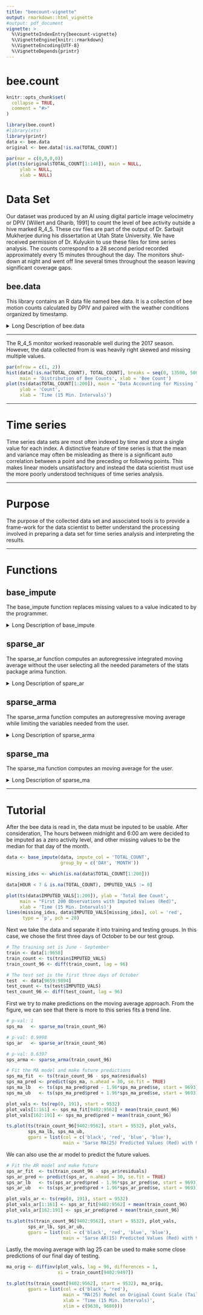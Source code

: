 ```yaml
---
title: "beecount-vignette"
output: rmarkdown::html_vignette
#output: pdf_document
vignette: >
  %\VignetteIndexEntry{beecount-vignette}
  %\VignetteEngine{knitr::rmarkdown}
  %\VignetteEncoding{UTF-8}
  %\VignetteDepends{printr}
---
```

# bee.count
```r
knitr::opts_chunk$set(
  collapse = TRUE,
  comment = "#>"
)
```

```r
library(bee.count)
#library(xts)
library(printr)
data <- bee.data
original <- bee.data[!is.na(TOTAL_COUNT)]
```

```r
par(mar = c(0,0,0,0))
plot(ts(original$TOTAL_COUNT[1:140]), main = NULL,
     ylab = NULL,
     xlab = NULL)
```

# Data Set

Our dataset was produced by an AI using digital particle image velocimetry or 
DPIV [Willert and Gharib, 1991] to count the level of bee activity outside 
a hive marked R_4_5. These csv files are part of the output of
Dr. Sarbajit Mukherjee during his dissertation at Utah State University. We have
received permission of Dr. Kulyukin to use these files for time series analysis.
The counts correspond to a 28 second period recorded approximately every 
15 minutes throughout the day. The monitors shut-down at night and went off line
several times throughout the season leaving significant coverage gaps.

## bee.data

This library contains an R data file named bee.data. It is a collection of bee motion counts calculated by DPIV and paired with the weather conditions organized by timestamp.

<details>
  <summary>Long Description of bee.data</summary>
```r
help(bee.data)
```
</details> 

---

The R_4_5 monitor worked reasonable well during the 2017 season. However, the 
data collected from is was heavily right skewed and missing multiple values.

```r
par(mfrow = c(1, 2))
hist(data[!is.na(TOTAL_COUNT), TOTAL_COUNT], breaks = seq(0, 13500, 500),
     main = 'Distribution of Bee Counts', xlab = 'Bee Count')
plot(ts(data$TOTAL_COUNT[1:200]), main = "Data Accounting for Missing Times",
     ylab = 'Count',
     xlab = 'Time (15 Min. Intervals)')
```

---

# Time series
Time series data sets are most often indexed by time and store a single value for
each index. A distinctive feature of time series is that the mean and variance
may often be misleading as there is a significant auto correlation between a 
point and the preceding or following points. This makes linear models 
unsatisfactory and instead the data scientist must use the more poorly 
understood techniques of time series analysis.

---

# Purpose
The purpose of the collected data set and associated tools is to provide a 
frame-work for the data scientist to better understand the processing involved
in preparing a data set for time series analysis and interpreting the results.

---

# Functions

## base_impute

The base_impute function replaces missing values to a value indicated to by the
programmer. 

<details>
  <summary>Long Description of base_impute</summary>
```r
help(base_impute)
```
</details>

## sparse_ar

The sparse_ar function computes an autoregressive integrated moving average
without the user selecting all the needed parameters of the stats package
arima function.


<details>
  <summary>Long Description of spare_ar</summary>
```r
help(sparse_ar)
```
</details>

## sparse_arma

The sparse_arma function computes an autoregressive moving average while
limiting the variables needed from the user.

<details>
  <summary>Long Description of sparse_arma</summary>
```r
help(sparse_arma)
```
</details>

## sparse_ma

The sparse_ma function computes an moving average for the user.


<details>
  <summary>Long Description of sparse_ma</summary>
```r
help(sparse_ma)
```
</details>

---

# Tutorial

After the bee data is read in, the data must be inputed to be usable. After consideration, The hours between midnight and 6:00 am were decided to be imputed as a zero activity level, and other missing values to be the median for that day of the month.

```r
data <- base_impute(data, impute_col = 'TOTAL_COUNT',
                    group_by = c('DAY', 'MONTH'))

missing_idxs <- which(is.na(data$TOTAL_COUNT[1:200]))

data[HOUR < 7 & is.na(TOTAL_COUNT), IMPUTED_VALS := 0]
```

```r
plot(ts(data$IMPUTED_VALS[1:200]), ylab = 'Total Bee Count',
     main = "First 200 Observations with Imputed Values (Red)",
     xlab = 'Time (15 Min. Intervals)')
lines(missing_idxs, data$IMPUTED_VALS[missing_idxs], col = 'red',
      type = 'p', pch = 20)
```


Next we take the data and separate it into training and testing groups. In this case, we chose the first three days of October to be our test group.
```r
# The training set is June - September
train <- data[1:9658]
train_count <- ts(train$IMPUTED_VALS)
train_count_96 <- diff(train_count, lag = 96)

# The test set is the first three days of October
test  <- data[9659:9894]
test_count <- ts(test$IMPUTED_VALS)
test_count_96 <- diff(test_count, lag = 96)
```

First we try to make predictions on the moving average approach. From the figure, we can see that there is more to this series fits a trend line.
```r
# p-val: 1
sps_ma   <- sparse_ma(train_count_96)

# p-val: 0.9998
sps_ar   <- sparse_ar(train_count_96)

# p-val: 0.6397
sps_arma <- sparse_arma(train_count_96)

# Fit the MA model and make future predictions
sps_ma_fit  <- ts(train_count_96 - sps_ma$residuals)
sps_ma_pred <- predict(sps_ma, n.ahead = 30, se.fit = TRUE)
sps_ma_lb   <- ts(sps_ma_pred$pred - 1.96*sps_ma_pred$se, start = 9693)
sps_ma_ub   <- ts(sps_ma_pred$pred + 1.96*sps_ma_pred$se, start = 9693)

plot_vals <- ts(rep(0, 191), start = 9532)
plot_vals[1:161] <- sps_ma_fit[9402:9562] + mean(train_count_96)
plot_vals[162:191] <- sps_ma_pred$pred + mean(train_count_96)

ts.plot(ts(train_count_96[9402:9562], start = 9532), plot_vals,
        sps_ma_lb, sps_ma_ub,
        gpars = list(col = c('black', 'red', 'blue', 'blue'),
                     main = 'Sarse MA(25) Predicted Values (Red) with 95% CI'))
```

We can also use the ar model to predict the future values.
```r
# Fit the AR model and make future
sps_ar_fit  <- ts(train_count_96 - sps_ar$residuals)
sps_ar_pred <- predict(sps_ar, n.ahead = 30, se.fit = TRUE)
sps_ar_lb   <- ts(sps_ar_pred$pred - 1.96*sps_ar_pred$se, start = 9693)
sps_ar_ub   <- ts(sps_ar_pred$pred + 1.96*sps_ar_pred$se, start = 9693)

plot_vals_ar <- ts(rep(0, 191), start = 9532)
plot_vals_ar[1:161] <- sps_ar_fit[9402:9562] + mean(train_count_96)
plot_vals_ar[162:191] <- sps_ar_pred$pred + mean(train_count_96)

ts.plot(ts(train_count_96[9402:9562], start = 9532), plot_vals,
        sps_ar_lb, sps_ar_ub,
        gpars = list(col = c('black', 'red', 'blue', 'blue'),
                     main = 'Sarse AR(15) Predicted Values (Red) with 95% CI'))
```

Lastly, the moving average with lag 25 can be used to make some close predictions of our final day of testing.

```r
ma_orig <- diffinv(plot_vals, lag = 96, differences = 1,
                   xi = train_count[9402:9497])

ts.plot(ts(train_count[9402:9562], start = 9532), ma_orig,
        gpars = list(col = c('black', 'red'),
                     main = "MA(25) Model on Original Count Scale (Tail End)",
                     xlab = 'Time (15 Min. Intervals)',
                     xlim = c(9630, 9680)))
```

